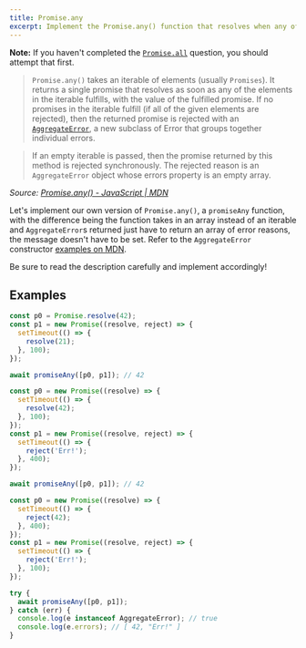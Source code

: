 ```yaml
---
title: Promise.any
excerpt: Implement the Promise.any() function that resolves when any of the input elements are resolved
---
```


**Note:** If you haven't completed the [`Promise.all`](/questions/javascript/promise-all) question, you should attempt that first.

> `Promise.any()` takes an iterable of elements (usually `Promises`). It returns a single promise that resolves as soon as any of the elements in the iterable fulfills, with the value of the fulfilled promise. If no promises in the iterable fulfill (if all of the given elements are rejected), then the returned promise is rejected with an [`AggregateError`](https://developer.mozilla.org/en-US/docs/Web/JavaScript/Reference/Global_Objects/AggregateError), a new subclass of Error that groups together individual errors.

> If an empty iterable is passed, then the promise returned by this method is rejected synchronously. The rejected reason is an `AggregateError` object whose errors property is an empty array.

_Source: [Promise.any() - JavaScript | MDN](https://developer.mozilla.org/en-US/docs/Web/JavaScript/Reference/Global_Objects/Promise/any)_

Let's implement our own version of `Promise.any()`, a `promiseAny` function, with the difference being the function takes in an array instead of an iterable and `AggregateError`s returned just have to return an array of error reasons, the message doesn't have to be set. Refer to the `AggregateError` constructor [examples on MDN](https://developer.mozilla.org/en-US/docs/Web/JavaScript/Reference/Global_Objects/AggregateError/AggregateError).

Be sure to read the description carefully and implement accordingly!

## Examples

```js
const p0 = Promise.resolve(42);
const p1 = new Promise((resolve, reject) => {
  setTimeout(() => {
    resolve(21);
  }, 100);
});

await promiseAny([p0, p1]); // 42
```

```js
const p0 = new Promise((resolve) => {
  setTimeout(() => {
    resolve(42);
  }, 100);
});
const p1 = new Promise((resolve, reject) => {
  setTimeout(() => {
    reject('Err!');
  }, 400);
});

await promiseAny([p0, p1]); // 42
```

```js
const p0 = new Promise((resolve) => {
  setTimeout(() => {
    reject(42);
  }, 400);
});
const p1 = new Promise((resolve, reject) => {
  setTimeout(() => {
    reject('Err!');
  }, 100);
});

try {
  await promiseAny([p0, p1]);
} catch (err) {
  console.log(e instanceof AggregateError); // true
  console.log(e.errors); // [ 42, "Err!" ]
}
```
